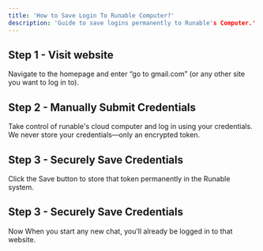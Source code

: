 ```yaml
---
title: 'How to Save Login To Runable Computer?'
description: 'Guide to save logins permanently to Runable's Computer.'
---
```


## Step 1 - Visit website

Navigate to the homepage and enter “go to gmail.com” (or any other site you want to log in to).

## Step 2 - Manually Submit Credentials

Take control of runable's cloud computer and log in using your credentials. We never store your credentials—only an encrypted token.

## Step 3 - Securely Save Credentials

Click the Save button to store that token permanently in the Runable system.

## Step 3 - Securely Save Credentials

Now When you start any new chat, you’ll already be logged in to that website.
